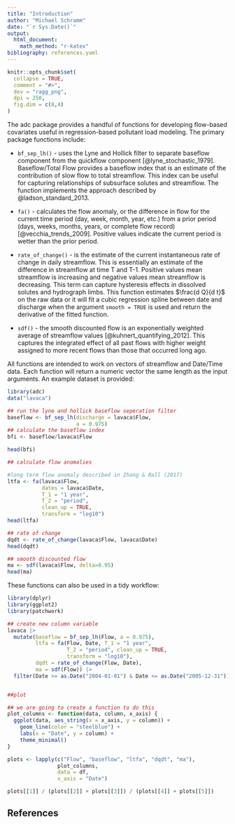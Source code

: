 ```yaml
---
title: "Introduction"
author: "Michael Schramm"
date: "`r Sys.Date()`"
output:
  html_document:
    math_method: "r-katex"
bibliography: references.yaml
---
```


```r
knitr::opts_chunk$set(
  collapse = TRUE,
  comment = "#>",
  dev = "ragg_png",
  dpi = 250,
  fig.dim = c(8,4)
)
```

The adc package provides a handful of functions for developing
flow-based covariates useful in regression-based pollutant load
modeling. The primary package functions include:

-   `bf_sep_lh()` - uses the Lyne and Hollick filter to separate
    baseflow component from the quickflow component
    [@lyne_stochastic_1979]. Baseflow/Total Flow provides a baseflow
    index that is an estimate of the contribution of slow flow to total
    streamflow. This index can be useful for capturing relationships of
    subsurface solutes and streamflow. The function implements the
    approach described by @ladson_standard_2013.

-   `fa()` - calculates the flow anomaly, or the difference in flow for
    the current time period (day, week, month, year, etc.) from a prior
    period (days, weeks, months, years, or complete flow record)
    [@vecchia_trends_2009]. Positive values indicate the current period
    is wetter than the prior period.

-   `rate_of_change()` - is the estimate of the current instantaneous
    rate of change in daily streamflow. This is essentially an estimate
    of the difference in streamflow at time T and T-1. Positive values
    mean streamflow is increasing and negative values mean streamflow is
    decreasing. This term can capture hysteresis effects in dissolved
    solutes and hydrograph limbs. This function estimates $\frac{d Q}{d t}$ 
    on the raw data or it will fit a cubic regression spline between date and 
    discharge when the argument `smooth = TRUE` is used and return the
    derivative of the fitted function.

-   `sdf()` - the smooth discounted flow is an exponentially weighted
    average of streamflow values [@kuhnert_quantifying_2012]. This
    captures the integrated effect of all past flows with higher weight
    assigned to more recent flows than those that occurred long ago.

All functions are intended to work on vectors of streamflow and
Date/Time data. Each function will return a numeric vector the same
length as the input arguments. An example dataset is provided:

```r
library(adc)
data("lavaca")

## run the lyne and hollick baseflow seperation filter
baseflow <- bf_sep_lh(discharge = lavaca$Flow,
                      a = 0.975)
## calculate the baseflow index
bfi <- baseflow/lavaca$Flow

head(bfi)

## calculate flow anomalies

#long term flow anomaly described in Zhang & Ball (2017)
ltfa <- fa(lavaca$Flow,
           dates = lavaca$Date,
           T_1 = "1 year",
           T_2 = "period",
           clean_up = TRUE,
           transform = "log10")
head(ltfa)

## rate of change
dqdt <- rate_of_change(lavaca$Flow, lavaca$Date)
head(dqdt)

## smooth discounted flow
ma <- sdf(lavaca$Flow, delta=0.95)
head(ma)

```

These functions can also be used in a tidy workflow:

```r
library(dplyr)
library(ggplot2)
library(patchwork)

## create new column variable
lavaca |> 
  mutate(baseflow = bf_sep_lh(Flow, a = 0.975),
         ltfa = fa(Flow, Date, T_1 = "1 year",
                   T_2 = "period", clean_up = TRUE,
                   transform = "log10"),
         dqdt = rate_of_change(Flow, Date),
         ma = sdf(Flow)) |> 
  filter(Date >= as.Date("2004-01-01") & Date <= as.Date("2005-12-31"))-> df


##plot

## we are going to create a function to do this
plot_columns <- function(data, column, x_axis) {
  ggplot(data, aes_string(x = x_axis, y = column)) +
    geom_line(color = "steelblue") +
    labs(x = "Date", y = column) +
    theme_minimal()
}

plots <- lapply(c("Flow", "baseflow", "ltfa", "dqdt", "ma"),
                plot_columns,
                data = df,
                x_axis = "Date")

plots[[1]] / (plots[[2]] + plots[[3]]) / (plots[[4]] + plots[[5]])
```

## References
